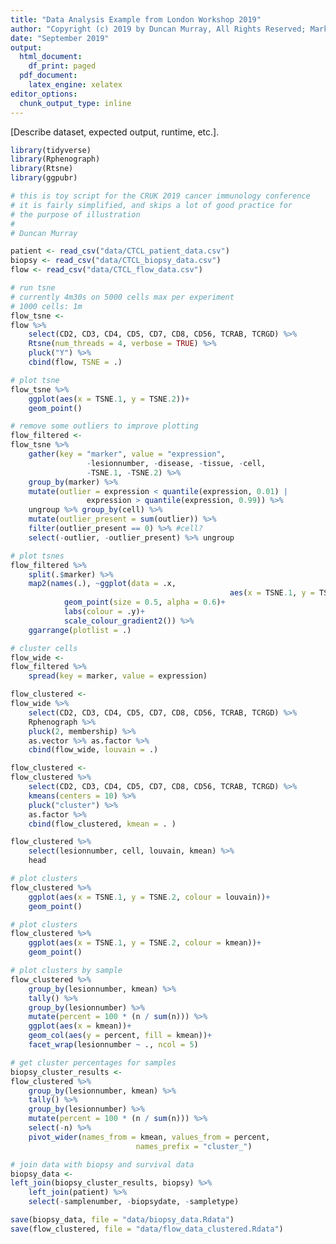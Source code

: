 ```yaml
---
title: "Data Analysis Example from London Workshop 2019"
author: "Copyright (c) 2019 by Duncan Murray, All Rights Reserved; Markdown by Jonathan Irish & Ducan Murray"
date: "September 2019"
output:
  html_document:
    df_print: paged
  pdf_document: 
    latex_engine: xelatex  
editor_options:
  chunk_output_type: inline
---
```

[Describe dataset, expected output, runtime, etc.]. 

```r
library(tidyverse)
library(Rphenograph)
library(Rtsne)
library(ggpubr)
```

```r
# this is toy script for the CRUK 2019 cancer immunology conference
# it is fairly simplified, and skips a lot of good practice for
# the purpose of illustration
# 
# Duncan Murray

patient <- read_csv("data/CTCL_patient_data.csv")
biopsy <- read_csv("data/CTCL_biopsy_data.csv")
flow <- read_csv("data/CTCL_flow_data.csv")
```
```r
# run tsne
# currently 4m30s on 5000 cells max per experiment
# 1000 cells: 1m
flow_tsne <-
flow %>%
	select(CD2, CD3, CD4, CD5, CD7, CD8, CD56, TCRAB, TCRGD) %>%
	Rtsne(num_threads = 4, verbose = TRUE) %>%
	pluck("Y") %>%
	cbind(flow, TSNE = .) 

# plot tsne
flow_tsne %>%
	ggplot(aes(x = TSNE.1, y = TSNE.2))+
	geom_point()
```
```r
# remove some outliers to improve plotting
flow_filtered <-
flow_tsne %>%
	gather(key = "marker", value = "expression",
				 -lesionnumber, -disease, -tissue, -cell,
				 -TSNE.1, -TSNE.2) %>%
	group_by(marker) %>%
	mutate(outlier = expression < quantile(expression, 0.01) |
				 expression > quantile(expression, 0.99)) %>%
	ungroup %>% group_by(cell) %>%
	mutate(outlier_present = sum(outlier)) %>%
	filter(outlier_present == 0) %>% #cell?
	select(-outlier, -outlier_present) %>% ungroup

# plot tsnes
flow_filtered %>%
	split(.$marker) %>%
	map2(names(.), ~ggplot(data = .x,
												 aes(x = TSNE.1, y = TSNE.2, colour = expression))+
			geom_point(size = 0.5, alpha = 0.6)+
			labs(colour = .y)+
			scale_colour_gradient2()) %>%
	ggarrange(plotlist = .)
```
```r
# cluster cells
flow_wide <-
flow_filtered %>%
	spread(key = marker, value = expression) 

flow_clustered <-
flow_wide %>%
	select(CD2, CD3, CD4, CD5, CD7, CD8, CD56, TCRAB, TCRGD) %>%
	Rphenograph %>%
	pluck(2, membership) %>%
	as.vector %>% as.factor %>%
	cbind(flow_wide, louvain = .)

flow_clustered <-
flow_clustered %>%
	select(CD2, CD3, CD4, CD5, CD7, CD8, CD56, TCRAB, TCRGD) %>%
	kmeans(centers = 10) %>%
	pluck("cluster") %>%
	as.factor %>%
	cbind(flow_clustered, kmean = . ) 

flow_clustered %>%
	select(lesionnumber, cell, louvain, kmean) %>%
	head
```
```r
# plot clusters
flow_clustered %>%
	ggplot(aes(x = TSNE.1, y = TSNE.2, colour = louvain))+
	geom_point()
```
```r
# plot clusters
flow_clustered %>%
	ggplot(aes(x = TSNE.1, y = TSNE.2, colour = kmean))+
	geom_point()
```
```r
# plot clusters by sample
flow_clustered %>%
	group_by(lesionnumber, kmean) %>%
	tally() %>%
	group_by(lesionnumber) %>%
	mutate(percent = 100 * (n / sum(n))) %>%
	ggplot(aes(x = kmean))+
	geom_col(aes(y = percent, fill = kmean))+
	facet_wrap(lesionnumber ~ ., ncol = 5)
```
```r
# get cluster percentages for samples
biopsy_cluster_results <-
flow_clustered %>%
	group_by(lesionnumber, kmean) %>%
	tally() %>%
	group_by(lesionnumber) %>%
	mutate(percent = 100 * (n / sum(n))) %>%
	select(-n) %>%
	pivot_wider(names_from = kmean, values_from = percent,
							names_prefix = "cluster_")

# join data with biopsy and survival data
biopsy_data <-
left_join(biopsy_cluster_results, biopsy) %>%
	left_join(patient) %>%
	select(-samplenumber, -biopsydate, -sampletype) 

save(biopsy_data, file = "data/biopsy_data.Rdata")
save(flow_clustered, file = "data/flow_data_clustered.Rdata")
```